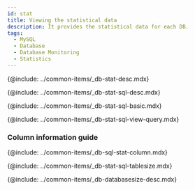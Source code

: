 ```yaml
---
id: stat
title: Viewing the statistical data
description: It provides the statistical data for each DB.
tags:
  - MySQL
  - Database
  - Database Monitoring
  - Statistics
---
```



<Note product='MySQL' link='../mysql-v1/stat' />

<!-- Overview -->

{@include: ../common-items/_db-stat-desc.mdx}

<!-- SQL statistics -->

{@include: ../common-items/_db-stat-sql-desc.mdx} 

<!-- Basic usage guide for SQL statistics -->

{@include: ../common-items/_db-stat-sql-basic.mdx}

<!-- Execution trends for each query, See details -->

{@include: ../common-items/_db-stat-sql-view-query.mdx}

### Column information guide

{@include: ../common-items/_db-sql-stat-column.mdx}

<!-- Table size increase -->

{@include: ../common-items/_db-stat-sql-tablesize.mdx}

<!-- Database size -->

{@include: ../common-items/_db-databasesize-desc.mdx} 
